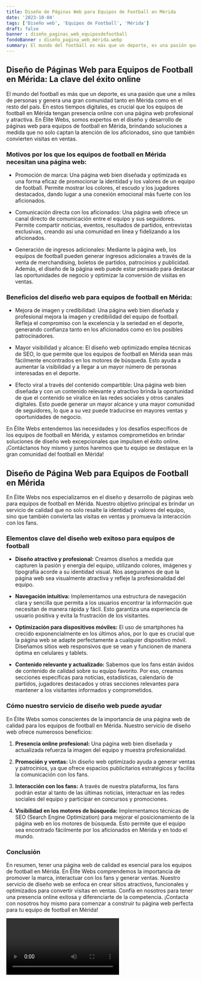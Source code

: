 ```yaml
---
title: Diseño de Páginas Web para Equipos de Football en Mérida
date: '2023-10-04'
tags: ['Diseño web', 'Equipos de Football', 'Mérida']
draft: false
banner : diseño_paginas_web_equiposdefootball
fondoBanner : diseño_pagina_web_mérida.webp
summary: El mundo del football es más que un deporte, es una pasión que une a miles de personas y genera una gran comunidad tanto en Mérida como en el resto del país. En estos tiempos digitales, es crucial que los equipos de football en Mérida tengan presencia online con una página web profesional y atractiva. En Élite Webs, somos expertos en el diseño y desarrollo de páginas web para equipos de football en Mérida, brindando soluciones a medida que no solo captan la atención de los aficionados, sino que también convierten visitas en ventas.
---
```


## Diseño de Páginas Web para Equipos de Football en Mérida: La clave del éxito online

El mundo del football es más que un deporte, es una pasión que une a miles de personas y genera una gran comunidad tanto en Mérida como en el resto del país. En estos tiempos digitales, es crucial que los equipos de football en Mérida tengan presencia online con una página web profesional y atractiva. En Élite Webs, somos expertos en el diseño y desarrollo de páginas web para equipos de football en Mérida, brindando soluciones a medida que no solo captan la atención de los aficionados, sino que también convierten visitas en ventas.

### Motivos por los que los equipos de football en Mérida necesitan una página web:

- Promoción de marca: Una página web bien diseñada y optimizada es una forma eficaz de promocionar la identidad y los valores de un equipo de football. Permite mostrar los colores, el escudo y los jugadores destacados, dando lugar a una conexión emocional más fuerte con los aficionados.

- Comunicación directa con los aficionados: Una página web ofrece un canal directo de comunicación entre el equipo y sus seguidores. Permite compartir noticias, eventos, resultados de partidos, entrevistas exclusivas, creando así una comunidad en línea y fidelizando a los aficionados.

- Generación de ingresos adicionales: Mediante la página web, los equipos de football pueden generar ingresos adicionales a través de la venta de merchandising, boletos de partidos, patrocinios y publicidad. Además, el diseño de la página web puede estar pensado para destacar las oportunidades de negocio y optimizar la conversión de visitas en ventas.

### Beneficios del diseño web para equipos de football en Mérida:

- Mejora de imagen y credibilidad: Una página web bien diseñada y profesional mejora la imagen y credibilidad del equipo de football. Refleja el compromiso con la excelencia y la seriedad en el deporte, generando confianza tanto en los aficionados como en los posibles patrocinadores.

- Mayor visibilidad y alcance: El diseño web optimizado emplea técnicas de SEO, lo que permite que los equipos de football en Mérida sean más fácilmente encontrados en los motores de búsqueda. Esto ayuda a aumentar la visibilidad y a llegar a un mayor número de personas interesadas en el deporte.

- Efecto viral a través del contenido compartible: Una página web bien diseñada y con un contenido relevante y atractivo brinda la oportunidad de que el contenido se viralice en las redes sociales y otros canales digitales. Esto puede generar un mayor alcance y una mayor comunidad de seguidores, lo que a su vez puede traducirse en mayores ventas y oportunidades de negocio.

En Élite Webs entendemos las necesidades y los desafíos específicos de los equipos de football en Mérida, y estamos comprometidos en brindar soluciones de diseño web excepcionales que impulsen el éxito online. ¡Contáctanos hoy mismo y juntos haremos que tu equipo se destaque en la gran comunidad del football en Mérida!

<GifSeo />

<Cta />

## Diseño de Página Web para Equipos de Football en Mérida

En Élite Webs nos especializamos en el diseño y desarrollo de páginas web para equipos de football en Mérida. Nuestro objetivo principal es brindar un servicio de calidad que no solo resalte la identidad y valores del equipo, sino que también convierta las visitas en ventas y promueva la interacción con los fans.

### Elementos clave del diseño web exitoso para equipos de football

- **Diseño atractivo y profesional:** Creamos diseños a medida que capturen la pasión y energía del equipo, utilizando colores, imágenes y tipografía acorde a su identidad visual. Nos aseguramos de que la página web sea visualmente atractiva y refleje la profesionalidad del equipo.

- **Navegación intuitiva:** Implementamos una estructura de navegación clara y sencilla que permita a los usuarios encontrar la información que necesitan de manera rápida y fácil. Esto garantiza una experiencia de usuario positiva y evita la frustración de los visitantes.

- **Optimización para dispositivos móviles:** El uso de smartphones ha crecido exponencialmente en los últimos años, por lo que es crucial que la página web se adapte perfectamente a cualquier dispositivo móvil. Diseñamos sitios web responsivos que se vean y funcionen de manera óptima en celulares y tablets.

- **Contenido relevante y actualizado:** Sabemos que los fans están ávidos de contenido de calidad sobre su equipo favorito. Por eso, creamos secciones específicas para noticias, estadísticas, calendario de partidos, jugadores destacados y otras secciones relevantes para mantener a los visitantes informados y comprometidos.

### Cómo nuestro servicio de diseño web puede ayudar

En Élite Webs somos conscientes de la importancia de una página web de calidad para los equipos de football en Mérida. Nuestro servicio de diseño web ofrece numerosos beneficios:

1. **Presencia online profesional:** Una página web bien diseñada y actualizada refuerza la imagen del equipo y muestra profesionalidad.

2. **Promoción y ventas:** Un diseño web optimizado ayuda a generar ventas y patrocinios, ya que ofrece espacios publicitarios estratégicos y facilita la comunicación con los fans.

3. **Interacción con los fans:** A través de nuestra plataforma, los fans podrán estar al tanto de las últimas noticias, interactuar en las redes sociales del equipo y participar en concursos y promociones.

4. **Visibilidad en los motores de búsqueda:** Implementamos técnicas de SEO (Search Engine Optimization) para mejorar el posicionamiento de la página web en los motores de búsqueda. Esto permite que el equipo sea encontrado fácilmente por los aficionados en Mérida y en todo el mundo.

### Conclusión

En resumen, tener una página web de calidad es esencial para los equipos de football en Mérida. En Élite Webs comprendemos la importancia de promover la marca, interactuar con los fans y generar ventas. Nuestro servicio de diseño web se enfoca en crear sitios atractivos, funcionales y optimizados para convertir visitas en ventas. Confía en nosotros para tener una presencia online exitosa y diferenciarte de la competencia. ¡Contacta con nosotros hoy mismo para comenzar a construir tu página web perfecta para tu equipo de football en Mérida!

<Video />

<CtaBot job='Equipos de Football' city='Mérida'/>

<Gmaps query='Mérida+españa+maps' />